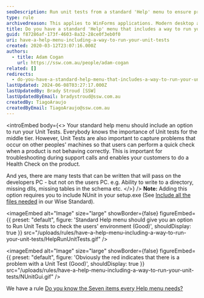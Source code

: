 ```yaml
---
seoDescription: Run unit tests from a standard 'Help' menu to ensure product quality and troubleshoot issues on users' machines.
type: rule
archivedreason: This applies to WinForms applications. Modern desktop applications should follow MVVM or MVC - in which case the viewmodel/controller is unit testable on every commit.
title: Do you have a standard 'Help' menu that includes a way to run your unit tests?
guid: f87286af-173f-4603-8a32-28ce0f3eb0f0
uri: have-a-help-menu-including-a-way-to-run-your-unit-tests
created: 2020-03-12T23:07:16.000Z
authors:
  - title: Adam Cogan
    url: https://ssw.com.au/people/adam-cogan
related: []
redirects:
  - do-you-have-a-standard-help-menu-that-includes-a-way-to-run-your-unit-tests
lastUpdated: 2024-06-08T03:27:17.000Z
lastUpdatedBy: Brady Stroud [SSW]
lastUpdatedByEmail: bradystroud@ssw.com.au
createdBy: TiagoAraujo
createdByEmail: TiagoAraujo@ssw.com.au
---
```


<introEmbed
  body={<>
Your standard help menu should include an option to run your Unit Tests. Everybody knows the importance of Unit tests for the middle tier. However, Unit Tests are also important to capture problems that occur on other peoples' machines so that users can perform a quick check when a product is not behaving correctly. This is important for troubleshooting during support calls and enables your customers to do a Health Check on the product.

And yes, there are many tests that can be written that will pass on the developers PC - but not on the users PC. e.g. Ability to write to a directory, missing dlls, missing tables in the schema etc.
  </>}
/>
**Note:** Adding this option requires you to include NUnit in your setup.exe (See [Include all the files needed](https://www.ssw.com.au/ssw/Standards/WiseSetup/WiseStandards.aspx#IncludeAllFiles) in our Wise Standard).


<imageEmbed
  alt="Image"
  size="large"
  showBorder={false}
  figureEmbed={{
    preset: "default",
    figure: 'Standard Help menu should give you an option to Run Unit Tests to check the users\' environment (Good)',
    shouldDisplay: true
  }}
  src="/uploads/rules/have-a-help-menu-including-a-way-to-run-your-unit-tests/HelpRunUnitTests.gif"
/>


<imageEmbed
  alt="Image"
  size="large"
  showBorder={false}
  figureEmbed={{
    preset: "default",
    figure: 'Obviously the red indicates that there is a problem with a Unit Test (Good)',
    shouldDisplay: true
  }}
  src="/uploads/rules/have-a-help-menu-including-a-way-to-run-your-unit-tests/NUnitGui.gif"
/>

We have a rule [Do you know the Seven items every Help menu needs?](/menu-do-you-know-the-8-items-every-help-menu-needs)

